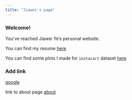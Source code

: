```yaml
---
title: "Jiawei's page"
---
```


### Welcome!

You've reached Jiawei Ye's personal website. 

You can find my resume [here](resume.html)

You can find some plots I made for `instacart` dataset [here](flex.html)


### Add link

[google](https://www.google.com)

link to about page [about](about.html)